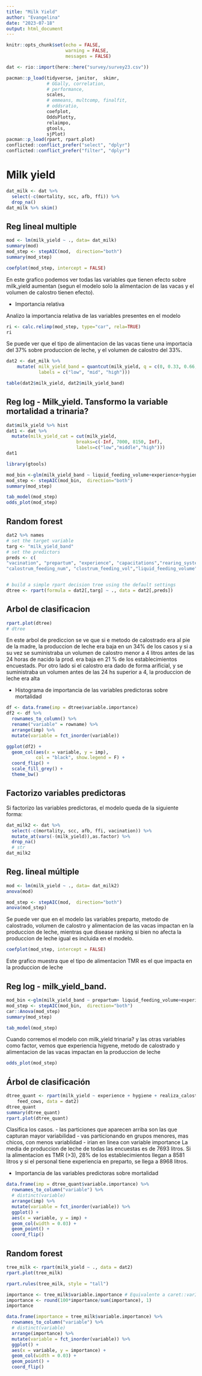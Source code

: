 ```yaml
---
title: "Milk Yield"
author: "Evangelina"
date: "2023-07-18"
output: html_document
---
```


```r
knitr::opts_chunk$set(echo = FALSE, 
                      warning = FALSE, 
                      messages = FALSE)
```
```r
dat <- rio::import(here::here("survey/survey23.csv"))
```

```r
pacman::p_load(tidyverse, janitor,  skimr, 
               # GGally, correlation, 
               # performance, 
               scales, 
               # emmeans, multcomp, finalfit,  
               # oddsratio,
               coefplot, 
               OddsPlotty, 
               relaimpo, 
               gtools, 
               sjPlot)
pacman::p_load(rpart, rpart.plot)
conflicted::conflict_prefer("select", "dplyr")
conflicted::conflict_prefer("filter", "dplyr")
```

# Milk yield

```r
dat_milk <- dat %>% 
  select(-c(mortality, scc, afb, ffi)) %>% 
  drop_na()
dat_milk %>% skim()
```

## Reg lineal multiple

```r
mod <- lm(milk_yield ~ ., data= dat_milk)
summary(mod)
mod_step <- stepAIC(mod,  direction="both")
summary(mod_step)
```

```r
coefplot(mod_step, intercept = FALSE)
```
En este grafico podemos ver todas las variables que tienen efecto sobre milk_yield aumentan (segun el modelo solo la alimentacion de las vacas y el volumen de calostro tienen efecto).

* Importancia relativa

Analizo la importancia relativa de las variables presentes en el modelo

```r
ri <- calc.relimp(mod_step, type="car", rela=TRUE)
ri
```
Se puede ver que el tipo de alimentacion de las vacas tiene una importacia del 37% sobre produccion de leche, y el volumen de calostro del 33%.

```r
dat2 <- dat_milk %>%
    mutate( milk_yield_band = quantcut(milk_yield, q = c(0, 0.33, 0.66, 1), 
            labels = c("low", "mid", "high")))

table(dat2$milk_yield, dat2$milk_yield_band)
```
## Reg log - Milk_yield. Tansformo la variable mortalidad a trinaria?

```r
dat$milk_yield %>% hist
dat1 <- dat %>% 
  mutate(milk_yield_cat = cut(milk_yield, 
                          breaks=c(-Inf, 7000, 8150, Inf),
                          labels=c("low","middle","high")))
dat1
```
```r
library(gtools)
```

```r
mod_bin <-glm(milk_yield_band ~ liquid_feeding_volume+experience+hygiene+capacitations+realiza_calostrado + feed_cows, clostrum_feeding_vol, data = dat2, family = binomial)
mod_step <- stepAIC(mod_bin,  direction="both")
summary(mod_step)
```

```r
tab_model(mod_step)
odds_plot(mod_step)
```


## Random forest

```r
dat2 %>% names
# set the target variable
targ <- "milk_yield_band"
# set the predictors
preds <- c(
"vacination", "prepartum", "experience", "capacitations","rearing_system","realiza_calostrado",
"calostrum_feeding_num", "clostrum_feeding_vol","liquid_feeding_volume", "hygiene",                "disease_ranking")


# build a simple rpart decision tree using the default settings
dtree <- rpart(formula = dat2[,targ] ~ ., data = dat2[,preds])
```

## Arbol de clasificacion

```r
rpart.plot(dtree)
# dtree
```
En este arbol de prediccion se ve que si e metodo de calostrado era al pie de la madre, la produccion de leche era baja en un 34% de los casos y si a su vez se suministraba un volumen de calostro menor a 4 litros antes de las 24 horas de nacido la prod. era baja en 21 % de los establecimientos encuestads. Por otro lado si el calostro era dado de forma arificial, y se suministraba un volumen antes de las 24 hs superior a 4, la produccion de leche era alta


* Histograma de importancia de las variables predictoras sobre mortalidad

```r
df <- data.frame(imp = dtree$variable.importance)
df2 <- df %>% 
  rownames_to_column() %>% 
  rename("variable" = rowname) %>% 
  arrange(imp) %>%
  mutate(variable = fct_inorder(variable))

ggplot(df2) +
  geom_col(aes(x = variable, y = imp),
           col = "black", show.legend = F) +
  coord_flip() +
  scale_fill_grey() +
  theme_bw()
```

## Factorizo variables predictoras
Si factorizo las variables predictoras, el modelo queda de la siguiente forma:


```r
dat_milk2 <- dat %>% 
  select(-c(mortality, scc, afb, ffi, vacination)) %>%
  mutate_at(vars(-(milk_yield)),as.factor) %>%
  drop_na()  
  # str
dat_milk2
```
## Reg. lineal múltiple

```r
mod <- lm(milk_yield ~ ., data= dat_milk2)
anova(mod)

mod_step <- stepAIC(mod,  direction="both")
anova(mod_step)
```
Se puede ver que en el modelo las variables preparto, metodo de calostrado, volumen de calostro y alimentacion de las vacas impactan en la produccion de leche, mientras que disease ranking si bien no afecta la produccion de leche igual es incluida en el modelo.

```r
coefplot(mod_step, intercept = FALSE)
```
Este grafico muestra que el tipo de alimentacion TMR es el que impacta en la produccion de leche

## Reg log - milk_yield_band. 


```r
mod_bin <-glm(milk_yield_band ~ prepartum+ liquid_feeding_volume+experience+hygiene+capacitations+realiza_calostrado + feed_cows, clostrum_feeding_vol, data = dat2, family = binomial)
mod_step <- stepAIC(mod_bin,  direction="both")
car::Anova(mod_step)
summary(mod_step)
```
```r
tab_model(mod_step)
```
Cuando corremos  el modelo con milk_yield trinaria? y las otras variables como factor, vemos que experiencia higyene, metodo de calostrado y alimentacion de las vacas impactan en la produccion de leche 
```r
odds_plot(mod_step)
```

## Árbol de clasificación

<!-- https://www.displayr.com/how-is-variable-importance-calculated-for-a-random-forest/#:~:text=This%20importance%20is%20a%20measure,accuracy%20due%20to%20random%20noise. -->


```r
dtree_quant <- rpart(milk_yield ~ experience + hygiene + realiza_calostrado + 
    feed_cows, data = dat2)
dtree_quant
summary(dtree_quant)
rpart.plot(dtree_quant)
```

Clasifica los casos. 
- las particiones que aparecen arriba son las que capturan mayor variabilidad
- vas particionando en grupos menores, mas chicos, con menos variablidad
- irian en linea con variable importance
La media de produccion de leche de todas las encuestas es de 7693 litros. Si la alimentacion es TMR (>3), 28% de los establecimientos llegan a 8581 litros y si el personal tiene experiencia en preparto, se llega a 8968 litros.

- Importancia de las variables predictoras sobre mortalidad

```r
data.frame(imp = dtree_quant$variable.importance) %>%
  rownames_to_column("variable") %>% 
  # distinct(variable)
  arrange(imp) %>%
  mutate(variable = fct_inorder(variable)) %>%
  ggplot() +
  aes(x = variable, y = imp) +
  geom_col(width = 0.03) +
  geom_point() +
  coord_flip()
```
## Random forest 

<!-- https://rubenfcasal.github.io/aprendizaje_estadistico/cart-con-el-paquete-rpart.html -->

```r
tree_milk <- rpart(milk_yield ~ ., data = dat2)
rpart.plot(tree_milk)  
```

```r
rpart.rules(tree_milk, style = "tall")
```

```r
importance <- tree_milk$variable.importance # Equivalente a caret::varImp(tree) 
importance <- round(100*importance/sum(importance), 1)
importance
```

```r
data.frame(importance = tree_milk$variable.importance) %>%
  rownames_to_column("variable") %>% 
  # distinct(variable)
  arrange(importance) %>%
  mutate(variable = fct_inorder(variable)) %>%
  ggplot() +
  aes(x = variable, y = importance) +
  geom_col(width = 0.03) +
  geom_point() +
  coord_flip()
```

